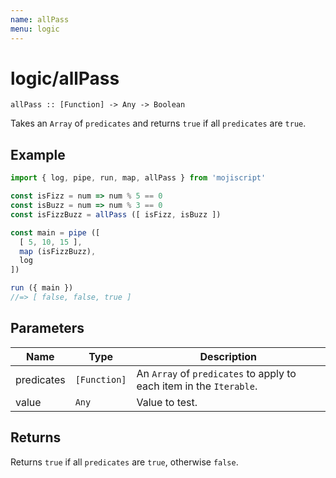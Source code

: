 ```yaml
---
name: allPass
menu: logic
---
```


# logic/allPass

`allPass :: [Function] -> Any -> Boolean`

Takes an `Array` of `predicates` and returns `true` if all `predicates` are `true`.

## Example

```javascript
import { log, pipe, run, map, allPass } from 'mojiscript'

const isFizz = num => num % 5 == 0
const isBuzz = num => num % 3 == 0
const isFizzBuzz = allPass ([ isFizz, isBuzz ])

const main = pipe ([
  [ 5, 10, 15 ],
  map (isFizzBuzz),
  log
])

run ({ main })
//=> [ false, false, true ]
```

## Parameters

| Name | Type | Description |
| ---- | ---- | ----------- |
| predicates | `[Function]`  | An `Array` of `predicates` to apply to each item in the `Iterable`. |
| value | `Any`  | Value to test. |

## Returns

Returns `true` if all `predicates` are `true`, otherwise `false`.
